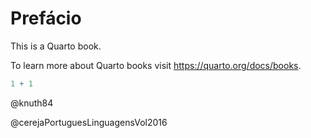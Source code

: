 # Prefácio {.unnumbered}

This is a Quarto book.

To learn more about Quarto books visit <https://quarto.org/docs/books>.

```r
1 + 1
```

@knuth84

@cerejaPortuguesLinguagensVol2016
